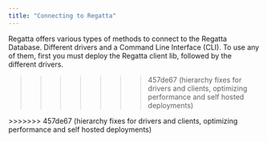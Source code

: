 ---
title: "Connecting to Regatta"
---

Regatta offers various types of methods to connect to the Regatta Database. Different drivers and a Command Line Interface (CLI). To use any of them, first you must deploy the Regatta client lib, followed by the different drivers.

> > > > > > > 457de67 (hierarchy fixes for drivers and clients, optimizing performance and self hosted deployments)

<CardGroup cols={2}>
  <Card
    title="Regatta CLI"
    icon="square-terminal"
    href="/drivers-and-clients/regatta-cli/regatta-cli"
  ></Card>
  <Card
    title="Python"
    icon="python"
    href="/drivers-and-clients/drivers-support/python/python-drivers"
  ></Card>
  <Card
    title="Java"
    icon="java"
    href="/drivers-and-clients/drivers-support/java/jbdc-driver"
  ></Card>
  <Card
    title="JavaScript"
    icon="js"
    href="/drivers-and-clients/drivers-support/javascript/nodejs"
  ></Card>
</CardGroup>
>>>>>>> 457de67 (hierarchy fixes for drivers and clients, optimizing performance
and self hosted deployments)
